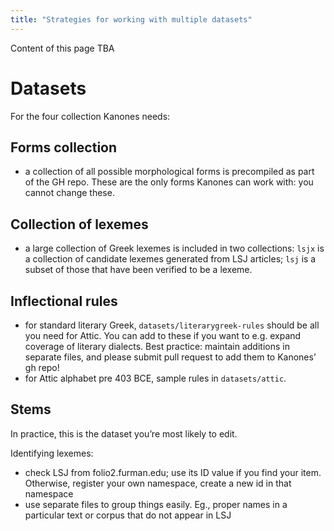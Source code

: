 ```yaml
---
title: "Strategies for working with multiple datasets"
---
```



::: {.callout-caution}
Content of this page TBA
:::


# Datasets

For the four collection Kanones needs:


## Forms collection

- a collection of all possible morphological forms is precompiled as part of the GH repo.  These are the only forms Kanones can work with: you cannot change these.

## Collection of lexemes


- a large collection of Greek lexemes is included in two collections: `lsjx` is a collection of candidate lexemes generated from LSJ articles; `lsj` is a subset of those that have been verified to be a lexeme.

## Inflectional rules 

- for standard literary Greek, `datasets/literarygreek-rules` should be all you need for Attic.  You can add to these if you want to e.g. expand coverage of literary dialects. Best practice: maintain additions in separate files, and please submit pull request to add them to Kanones' gh repo!
- for Attic alphabet pre 403 BCE, sample rules in `datasets/attic`.


## Stems

In practice, this is the dataset you're most likely to edit.

Identifying lexemes:

- check LSJ from folio2.furman.edu; use its ID value if you find your item. Otherwise, register your own namespace, create a new id in that namespace
- use separate files to group things easily.  Eg., proper names in a particular text or corpus that do not appear in LSJ

